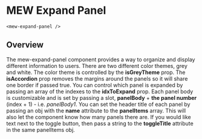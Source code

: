 
# MEW Expand Panel

`<mew-expand-panel />`

## Overview

The mew-expand-panel component provides a way to organize and display different information to users. There are two different color themes, grey and white.
The color theme is controlled by the **isGreyTheme** prop. The **isAccordion** prop removes the margins around the panels so it will share one border if passed true.
You can control which panel is expanded by passing an array of the indexes to the **idxToExpand** prop. Each panel body is customizable and is set by passing a slot, **panelBody** + **the panel number** (index + 1) - i.e. _panelBody1_.
You can set the header title of each panel by passing an obj with the **name** attribute to the **panelItems** array. This will also let the component know how many panels there are. If you would like text next to the toggle button,
then pass a string to the **toggleTitle** attribute in the same panelItems obj.

<Props of={MewExpandPanel} />
<Preview>
  <Story id='mewexpandpanel--mew-expand-panel' />
</Preview>
